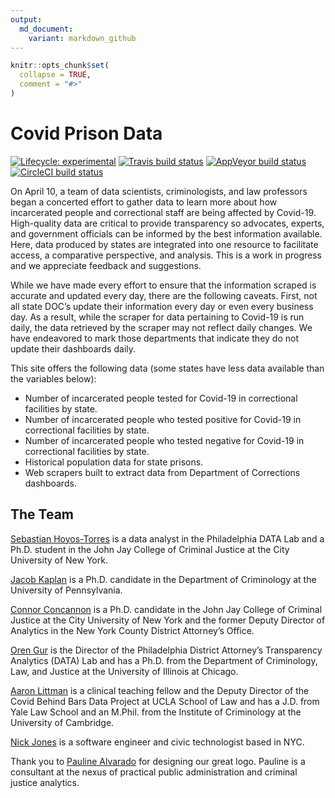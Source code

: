 ```yaml
---
output:
  md_document:
    variant: markdown_github
---
```


<!-- README.md is generated from README.Rmd. Please edit that file -->

```r
knitr::opts_chunk$set(
  collapse = TRUE,
  comment = "#>"
)
```

# Covid Prison Data

<!-- badges: start -->
[![Lifecycle: experimental](https://img.shields.io/badge/lifecycle-experimental-orange.svg)](https://www.tidyverse.org/lifecycle/#experimental)
[![Travis build status](https://travis-ci.com/seathebass/covid_19_state_prisons.svg?branch=master)](https://travis-ci.com/seathebass/covid_19_state_prisons)
[![AppVeyor build status](https://ci.appveyor.com/api/projects/status/github/seathebass/covid_19_state_prisons?branch=master&svg=true)](https://ci.appveyor.com/project/seathebass/covid_19_state_prisons)
[![CircleCI build status](https://circleci.com/gh/seathebass/covid_19_state_prisons.svg?style=svg)](https://circleci.com/gh/seathebass/covid_19_state_prisons)
<!-- badges: end -->


On April 10, a team of data scientists, criminologists, and law professors began a concerted effort to gather data to learn more about how incarcerated people and correctional staff are being affected by Covid-19. High-quality data are critical to provide transparency so advocates, experts, and government officials can be informed by the best information available. Here, data produced by states are integrated into one resource to facilitate access, a comparative perspective, and analysis. This is a work in progress and we appreciate feedback and suggestions.

While we have made every effort to ensure that the information scraped is accurate and updated every day, there are the following caveats. First, not all state DOC's update their information every day or even every business day. As a result, while the scraper for data pertaining to Covid-19 is run daily, the data retrieved by the scraper may not reflect daily changes. We have endeavored to mark those departments that indicate they do not update their dashboards daily.

This site offers the following data (some states have less data available than the variables below):

- Number of incarcerated people tested for Covid-19 in correctional facilities by state.
- Number of incarcerated people who tested positive for Covid-19 in correctional facilities by state.
- Number of incarcerated people who tested negative for Covid-19 in correctional facilities by state.
- Historical population data for state prisons.
- Web scrapers built to extract data from Department of Corrections dashboards.


## The Team

[Sebastian Hoyos-Torres](https://twitter.com/seathebass92) is a data analyst in the Philadelphia DATA Lab and a Ph.D. student in the John Jay College of Criminal Justice at the City University of New York.

[Jacob Kaplan](https://jacobdkaplan.com/) is a Ph.D. candidate in the Department of Criminology at the University of Pennsylvania.

[Connor Concannon](https://twitter.com/cconcannon1) is a Ph.D. candidate in the John Jay College of Criminal Justice at the City University of New York and the former Deputy Director of Analytics in the New York County District Attorney’s Office.

[Oren Gur](https://data.philadao.com/) is the Director of the Philadelphia District Attorney’s Transparency Analytics (DATA) Lab and has a Ph.D. from the Department of Criminology, Law, and Justice at the University of Illinois at Chicago.

[Aaron Littman](https://law.ucla.edu/faculty/faculty-profiles/aaron-littman/) is a clinical teaching fellow and the Deputy Director of the Covid Behind Bars Data Project at UCLA School of Law and has a J.D. from Yale Law School and an M.Phil. from the Institute of Criminology at the University of Cambridge.

[Nick Jones](https://twitter.com/nrjones8) is a software engineer and civic technologist based in NYC.

Thank you to [Pauline Alvarado](https://twitter.com/_paulineia) for designing our great logo. Pauline is a consultant at the nexus of practical public administration and criminal justice analytics.
